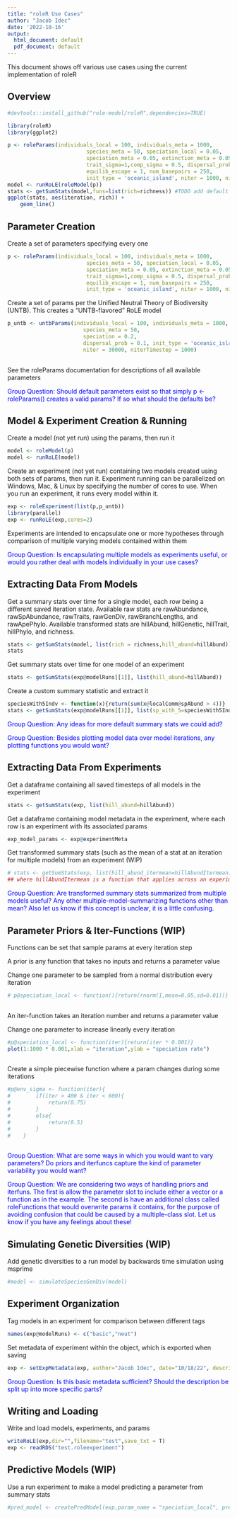 ```yaml
---
title: "roleR Use Cases"
author: "Jacob Idec"
date: '2022-10-16'
output:
  html_document: default
  pdf_document: default
---
```


This document shows off various use cases using the current implementation of roleR

## Overview

```r

#devtools::install_github("role-model/roleR",dependencies=TRUE)

library(roleR)
library(ggplot2)
```

```r

p <- roleParams(individuals_local = 100, individuals_meta = 1000,
                         species_meta = 50, speciation_local = 0.05, 
                         speciation_meta = 0.05, extinction_meta = 0.05, env_sigma = 0.5,
                         trait_sigma=1,comp_sigma = 0.5, dispersal_prob = 0.1, mutation_rate = 0.01,
                         equilib_escape = 1, num_basepairs = 250,
                         init_type = 'oceanic_island', niter = 1000, niterTimestep = 100)
model <- runRoLE(roleModel(p))
stats <- getSumStats(model,funs=list(rich=richness)) #TODO add default where all existing sumstats are added
ggplot(stats, aes(iteration, rich)) + 
    geom_line()
```

## Parameter Creation

Create a set of parameters specifying every one

```r

p <- roleParams(individuals_local = 100, individuals_meta = 1000,
                         species_meta = 50, speciation_local = 0.05, 
                         speciation_meta = 0.05, extinction_meta = 0.05, env_sigma = 0.5,
                         trait_sigma=1,comp_sigma = 0.5, dispersal_prob = 0.1, mutation_rate = 0.01,
                         equilib_escape = 1, num_basepairs = 250,
                         init_type = 'oceanic_island', niter = 1000, niterTimestep = 100)
```

Create a set of params per the Unified Neutral Theory of Biodiversity (UNTB).
This creates a "UNTB-flavored" RoLE model 

```r

p_untb <- untbParams(individuals_local = 100, individuals_meta = 1000, 
                        species_meta = 50, 
                        speciation = 0.2, 
                        dispersal_prob = 0.1, init_type = 'oceanic_island',
                        niter = 30000, niterTimestep = 1000)   
    
```

See the roleParams documentation for descriptions of all available parameters 

<span style="color:blue">Group Question: Should default parameters exist so that simply p <- roleParams() creates a valid params? If so what should the defaults be? </span>

## Model & Experiment Creation & Running

Create a model (not yet run) using the params, then run it 

```r

model <- roleModel(p)
model <- runRoLE(model)

```

Create an experiment (not yet run) containing two models created using both sets of params, then run it.
Experiment running can be parallelized on Windows, Mac, & Linux by specifying the number of cores to use. 
When you run an experiment, it runs every model within it.

```r

exp <- roleExperiment(list(p,p_untb))
library(parallel)
exp <- runRoLE(exp,cores=2)

```

Experiments are intended to encapsulate one or more hypotheses through comparison of multiple varying models contained within them

<span style="color:blue">Group Question: Is encapsulating multiple models as experiments useful, or would you rather deal with models individually in your use cases? </span>

## Extracting Data From Models

Get a summary stats over time for a single model, each row being a different saved iteration state.
Available raw stats are rawAbundance, rawSpAbundance, rawTraits, rawGenDiv, rawBranchLengths, and rawApePhylo.
Available transformed stats are hillAbund, hillGenetic, hillTrait, hillPhylo, and richness.

```r

stats <- getSumStats(model, list(rich = richness,hill_abund=hillAbund))
stats

```

Get summary stats over time for one model of an experiment

```r

stats <- getSumStats(exp@modelRuns[[1]], list(hill_abund=hillAbund))
```

Create a custom summary statistic and extract it

```r

speciesWith5Indv <- function(x){return(sum(x@localComm@spAbund > 4))}
stats <- getSumStats(exp@modelRuns[[1]], list(sp_with_5=speciesWith5Indv))

```

<span style="color:blue">Group Question: Any ideas for more default summary stats we could add? </span>

<span style="color:blue">Group Question: Besides plotting model data over model iterations, any plotting functions you would want? </span>

## Extracting Data From Experiments

Get a dataframe containing all saved timesteps of all models in the experiment

```r

stats <- getSumStats(exp, list(hill_abund=hillAbund))

```

Get a dataframe containing model metadata in the experiment, where each row is an experiment with its associated params

```r

exp_model_params <- exp@experimentMeta

```

Get transformed summary stats (such as the mean of a stat at an iteration for multiple models) from an experiment (WIP)

```r

# stats <- getSumStats(exp, list(hill_abund_itermean=hillAbundItermean))
## where hillAbundItermean is a function that applies across an experiment rather than across a roleData

```

<span style="color:blue">Group Question: Are transformed summary stats summarized from multiple models useful? Any other multiple-model-summarizing functions other than mean? Also let us know if this concept is unclear, it is a little confusing. </span>

## Parameter Priors & Iter-Functions (WIP)

Functions can be set that sample params at every iteration step

A prior is any function that takes no inputs and returns a parameter value

Change one parameter to be sampled from a normal distribution every iteration

```r

# p@speciation_local <- function(){return(rnorm(1,mean=0.05,sd=0.01))}
    
```

An iter-function takes an iteration number and returns a parameter value

Change one parameter to increase linearly every iteration

```r

#p@speciation_local <- function(iter){return(iter * 0.001)}
plot(1:1000 * 0.001,xlab = "iteration",ylab = "speciation rate")
    
```

Create a simple piecewise function where a param changes during some iterations

```r

#p@env_sigma <- function(iter){
#        if(iter > 400 & iter < 600){
#            return(0.75)
#        }
#        else{
#            return(0.5)
#        }
#    }
    
```

<span style="color:blue">Group Question: What are some ways in which you would want to vary parameters? Do priors and iterfuncs capture the kind of parameter variability you would want? </span>

<span style="color:blue">Group Question: We are considering two ways of handling priors and iterfuns. The first is allow the parameter slot to include either a vector or a function as in the example. The second is have an additional class called roleFunctions that would overwrite params it contains, for the purpose of avoiding confusion that could be caused by a multiple-class slot. Let us know if you have any feelings about these! </span>


## Simulating Genetic Diversities (WIP)

Add genetic diversities to a run model by backwards time simulation using msprime

```r

#model <- simulateSpeciesGenDiv(model)

```

## Experiment Organization

Tag models in an experiment for comparison between different tags

```r

names(exp@modelRuns) <- c("basic","neut")

```

Set metadata of experiment within the object, which is exported when saving

```r

exp <- setExpMetadata(exp, author="Jacob Idec", date="10/18/22", description="A test experiment")

```

<span style="color:blue">Group Question: Is this basic metadata sufficient? Should the description be split up into more specific parts? </span>

## Writing and Loading

Write and load models, experiments, and params

```r

writeRoLE(exp,dir="",filename="test",save_txt = T)
exp <- readRDS("test.roleexperiment")

```

## Predictive Models (WIP)

Use a run experiment to make a model predicting a parameter from summary stats

```r

#pred_model <- createPredModel(exp,param_name = "speciation_local", preds=c("hill_abund1","hill_abund2"))

```
